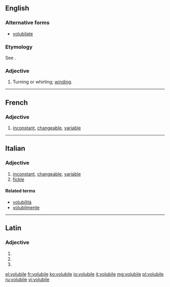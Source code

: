 ==English==

===Alternative forms===
* [[volubilate]]

===Etymology===
See {{term|voluble|lang=en}}.

===Adjective===
{{en-adj}}

# {{mostly|botany}} Turning or whirling; [[winding]].

{{Webster 1913}}

----

==French==

===Adjective===
{{fr-adj|mf}}

# [[inconstant]], [[changeable]], [[variable]]

----

==Italian==

===Adjective===
{{it-adj|volubil|e|i}}

# [[inconstant]], [[changeable]], [[variable]]
# [[fickle]]

====Related terms====
* [[volubilità]]
* [[volubilmente]]

----

==Latin==

===Adjective===
{{la-adj-form|volūbile}}

# {{inflection of|volubilis|volūbilis|nom|n|s|lang=la}}
# {{inflection of|volubilis|volūbilis|acc|n|s|lang=la}}
# {{inflection of|volubilis|volūbilis|voc|n|s|lang=la}}

[[el:volubile]]
[[fr:volubile]]
[[ko:volubile]]
[[io:volubile]]
[[it:volubile]]
[[mg:volubile]]
[[pl:volubile]]
[[ru:volubile]]
[[vi:volubile]]